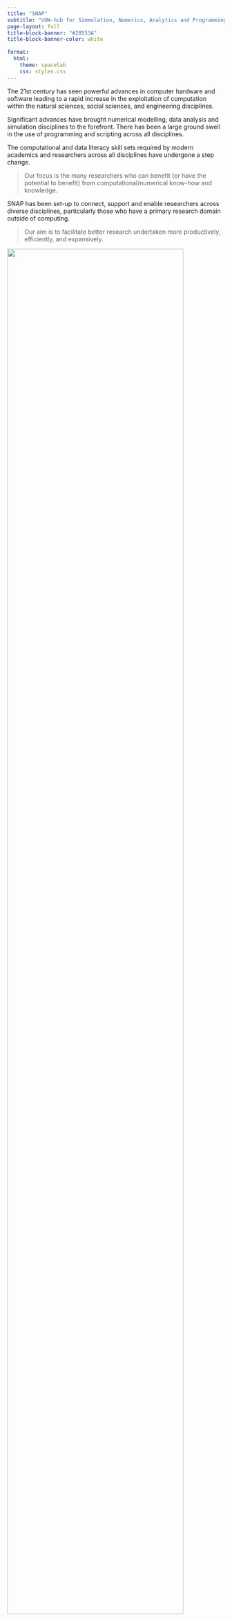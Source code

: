 ```yaml
---
title: "SNAP" 
subtitle: "VUW-hub for Simmulation, Numerics, Analytics and Programming"
page-layout: full
title-block-banner: "#28553A"
title-block-banner-color: white
  
format: 
  html:
    theme: spacelab
    css: styles.css
---
```


::: {.row}
::: {.grid}
:::{.g-col-7}

The 21st century has seen powerful advances in computer hardware and software leading to a rapid increase in the exploitation of computation within the natural sciences, social sciences, and engineering disciplines. 

Significant advances have brought numerical modelling, data analysis and simulation disciplines to the forefront. There has  been a large ground swell in the use of programming and scripting across all disciplines. 

The computational and data literacy skill sets required by modern academics and researchers across all disciplines have undergone a step change. 

>Our focus is the many researchers who can benefit (or have the potential to benefit) from computational/numerical know-how and knowledge.

SNAP has been set-up to connect, support and enable researchers across diverse disciplines, particularly those who have a primary research domain outside of computing.  

>Our aim is to facilitate better research undertaken more productively, efficiently, and expansively. 

:::
::: {.g-col-5}

![ ](images/snap_logo_large.png){fig-align="center" width="90%"}

![ ](images/dimethoxy_imid_movie.gif){fig-align="center" width="90%"}

![ ](images/snap_coffee_dec_2022.jpeg){fig-align="center" width="90%"}

:::
:::
:::


#### Check our [blog](blog.html) for the latest activities.

---
listing:
  type: grid
  contents: posts
  sort: "date desc"
  sort-ui: false
  filter-ui: false
  max-items: 3
---
